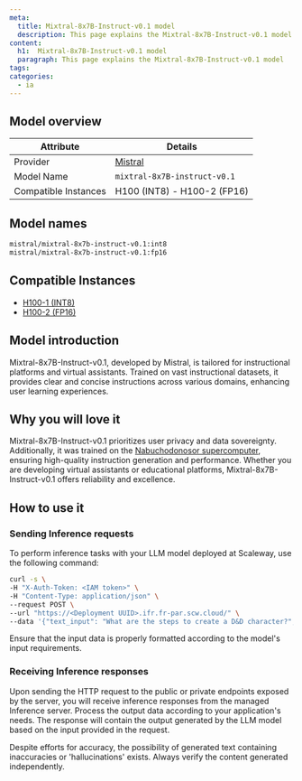 ```yaml
---
meta:
  title: Mixtral-8x7B-Instruct-v0.1 model
  description: This page explains the Mixtral-8x7B-Instruct-v0.1 model
content:
  h1:  Mixtral-8x7B-Instruct-v0.1 model
  paragraph: This page explains the Mixtral-8x7B-Instruct-v0.1 model
tags: 
categories:
  - ia
---
```


## Model overview

| Attribute       | Details                            |
|-----------------|------------------------------------|
| Provider        | [Mistral](https://mistral.ai/technology/#models)                         |
| Model Name      | `mixtral-8x7B-instruct-v0.1`       |
| Compatible Instances | H100 (INT8) - H100-2 (FP16)                 |

## Model names

```bash
mistral/mixtral-8x7b-instruct-v0.1:int8
mistral/mixtral-8x7b-instruct-v0.1:fp16
```

## Compatible Instances

- [H100-1 (INT8)](https://www.scaleway.com/en/h100-pcie-try-it-now/)
- [H100-2 (FP16)](https://www.scaleway.com/en/h100-pcie-try-it-now/)

## Model introduction

Mixtral-8x7B-Instruct-v0.1, developed by Mistral, is tailored for instructional platforms and virtual assistants.
Trained on vast instructional datasets, it provides clear and concise instructions across various domains, enhancing user learning experiences.

## Why you will love it

Mixtral-8x7B-Instruct-v0.1 prioritizes user privacy and data sovereignty. Additionally, it was trained on the [Nabuchodonosor supercomputer](https://www.scaleway.com/en/ai-supercomputers/), ensuring high-quality instruction generation and performance.
Whether you are developing virtual assistants or educational platforms, Mixtral-8x7B-Instruct-v0.1 offers reliability and excellence.

## How to use it

### Sending Inference requests

To perform inference tasks with your LLM model deployed at Scaleway, use the following command:

```bash
curl -s \
-H "X-Auth-Token: <IAM token>" \
-H "Content-Type: application/json" \
--request POST \
--url "https://<Deployment UUID>.ifr.fr-par.scw.cloud/" \
--data '{"text_input": "What are the steps to create a D&D character?", "max_tokens": 200, "bad_words": [], "stop_words": []}'
```

<Message type="note">
  Ensure that the input data is properly formatted according to the model's input requirements.
</Message>

### Receiving Inference responses

Upon sending the HTTP request to the public or private endpoints exposed by the server, you will receive inference responses from the managed Inference server. 
Process the output data according to your application's needs. The response will contain the output generated by the LLM model based on the input provided in the request.

<Message type="note">
  Despite efforts for accuracy, the possibility of generated text containing inaccuracies or 'hallucinations' exists. Always verify the content generated independently.
</Message>